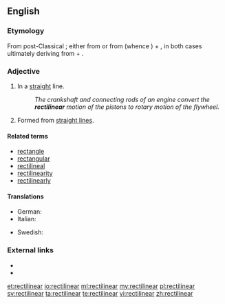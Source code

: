 ==English==

===Etymology===
From post-Classical {{etyl|la|en}}; either from {{term|rectilīneāris|lang=la}} or from {{term|rectilīneus|lang=la}} (whence {{term|rectiline|lang=en}}) + {{term|-ar|lang=en}}, in both cases ultimately deriving from {{term|rectus||straight|lang=la}} + {{term|līnea||line|lang=la}}.

===Adjective===
{{en-adj}}

# In a [[straight]] line.
#: ''The crankshaft and connecting rods of an engine convert the '''rectilinear''' motion of the pistons to rotary motion of the flywheel.''
# {{context|geometry|arts|lang=en}} Formed from [[straight line]]s.

====Related terms====
* [[rectangle]]
* [[rectangular]]
* [[rectilineal]]
* [[rectilinearity]]
* [[rectilinearly]]

====Translations====
{{trans-top|in a straight line}}
* German: {{t-|de|geradlinig}}
* Italian: {{t-|it|rettilineo}}
{{trans-mid}}
* Swedish: {{t+|sv|rätlinjig}}
{{trans-bottom}}

===External links===
* {{R:Century 1911}}
* {{R:OneLook}}

[[et:rectilinear]]
[[io:rectilinear]]
[[ml:rectilinear]]
[[my:rectilinear]]
[[pl:rectilinear]]
[[sv:rectilinear]]
[[ta:rectilinear]]
[[te:rectilinear]]
[[vi:rectilinear]]
[[zh:rectilinear]]